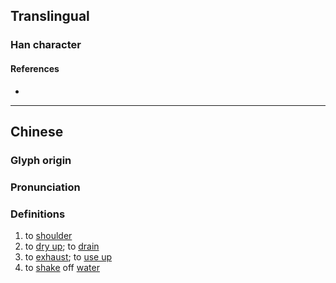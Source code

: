 {{character info/new}}
==Translingual==

===Han character===
{{Han char|rn=85|rad=水|as=15|sn=18|four=|canj=ESMJ,XESMJ|ids=⿰氵翬}}

====References====
* {{Han ref|kx=0658.380|dkj=18595|dj=1068.320|hdz=31781.050|uh=7008|ud=28680}}

----

==Chinese==
{{zh-forms}}

===Glyph origin===
{{Han etym}}

===Pronunciation===
{{zh-pron
|m=huī
|c=fai1
|mc=y
|oc=y
|cat=
}}

===Definitions===
{{zh-hanzi}}

# to [[shoulder]]
# to [[dry up]]; to [[drain]]
# to [[exhaust]]; to [[use up]]
# to [[shake]] off [[water]]